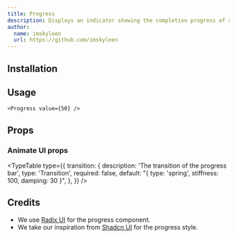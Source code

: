 ```yaml
---
title: Progress
description: Displays an indicator showing the completion progress of a task, typically displayed as a progress bar.
author:
  name: imskyleen
  url: https://github.com/imskyleen
---
```


<ComponentPreview name="radix-progress-demo" />

## Installation

<ComponentInstallation name="radix-progress" />

## Usage

```tsx
<Progress value={50} />
```

## Props

<div className="flex flex-row gap-x-3">
  <ExternalLink
    href="https://www.radix-ui.com/primitives/docs/components/progress"
    text="Docs"
  />
  <ExternalLink
    href="https://www.radix-ui.com/primitives/docs/components/progress#api-reference"
    text="API Reference"
  />
</div>

### Animate UI props

<TypeTable
  type={{
    transition: {
      description: 'The transition of the progress bar',
      type: 'Transition',
      required: false,
      default: "{ type: 'spring', stiffness: 100, damping: 30 }",
    },
  }}
/>

## Credits

- We use [Radix UI](https://www.radix-ui.com/primitives/docs/components/progress) for the progress component.
- We take our inspiration from [Shadcn UI](https://ui.shadcn.com/docs/components/progress) for the progress style.
